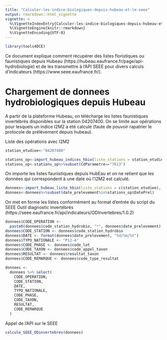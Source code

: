 ```yaml
---
title: "Calculer-les-indice-biologiques-depuis-hubeau-et-le-seee"
output: rmarkdown::html_vignette
vignette: >
  %\VignetteIndexEntry{Calculer-les-indice-biologiques-depuis-hubeau-et-le-seee}
  %\VignetteEngine{knitr::rmarkdown}
  %\VignetteEncoding{UTF-8}
---
```



```r
library(tools4DCE)
```
Ce document explique comment récupérer des listes floristiques ou faunistiques depuis Hubeau (https://hubeau.eaufrance.fr/page/api-hydrobiologie) et de les transmettre à l'API SEEE pour divers calculs d'indicateurs (https://www.seee.eaufrance.fr/).

# Chargement de donnees hydrobiologiques depuis Hubeau

A partir de la plateforme Hubeau, on télécharge les listes faunistiques invertébrés disponibles sur la station 04207400. On se limite aux opérations pour lesquels un indice I2M2 a été calculé (faute de pouvoir rapatrier le protocole de prélèvement depuis hubeau).

Liste des opérations avec I2M2
```r

station_etudiee<-"04207400"

stations_op<-import_hubeau_indices_hbio(liste_stations = station_etudiee, indice="inv")
stations_op<-stations_op%>%subset(CdParametre=="7613")

```

On importe les listes faunistiques depuis HubEau et on ne retient que les données qui correspondent à une date où l'I2M2 est calculé.

```r
donnees<-import_hubeau_liste_hbio(liste_stations = c(station_etudiee), indice="inv")
donnees<-donnees%>%subset(date_prelevement%in%stations_op$DatePrel)

```

On met en forme les listes conformément au format d'entrée du script du SEEE Outil diagnostic invertébrés (https://seee.eaufrance.fr/api/indicateurs/ODInvertebres/1.0.2) 


```r
donnees$CODE_OPERATION <-
  paste0(donnees$code_station_hydrobio, "*", donnees$date_prelevement)
donnees$CODE_STATION <- donnees$code_station_hydrobio
donnees$DATE <- format(donnees$date_prelevement, "%d/%m/%Y")
donnees$TYPO_NATIONALE <- "P12-A"
donnees$CODE_PHASE <- donnees$code_lot
donnees$CODE_TAXON <- donnees$code_appel_taxon
donnees$RESULTAT <- donnees$resultat_taxon
donnees$CODE_REMARQUE <- donnees$code_type_resultat

donnees <-
  donnees %>% select(
    CODE_OPERATION,
    CODE_STATION,
    DATE,
    TYPO_NATIONALE,
    CODE_PHASE,
    CODE_TAXON,
    RESULTAT,
    CODE_REMARQUE
  )


```

Appel de l'API sur le SEEE



```r

calcule_SEEE_ODinvertebres(donnees)



```









